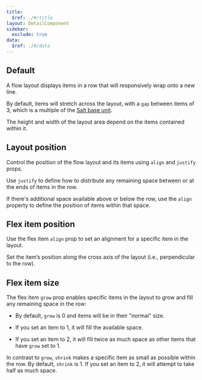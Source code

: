 ```yaml
---
title:
  $ref: ./#/title
layout: DetailComponent
sidebar:
  exclude: true
data:
  $ref: ./#/data
---
```


<LivePreviewControls>

<LivePreview componentName="flow-layout" exampleName="Default">

## Default

A flow layout displays items in a row that will responsively wrap onto a new line.

By default, items will stretch across the layout, with a `gap` between items of 3, which is a multiple of the [Salt base unit](/salt/foundations/spacing).

The height and width of the layout area depend on the items contained within it.

</LivePreview>

<LivePreview componentName="flow-layout" exampleName="LayoutPosition">

## Layout position

Control the position of the flow layout and its items using `align` and `justify` props.

Use `justify` to define how to distribute any remaining space between or at the ends of items in the row.

If there's additional space available above or below the row, use the `align` property to define the position of items within that space.

</LivePreview>

<LivePreview componentName="flow-layout" exampleName="FlexItemPosition">

## Flex item position

Use the flex item `align` prop to set an alignment for a specific item in the layout.

Set the item’s position along the cross axis of the layout (i.e., perpendicular to the row).

</LivePreview>

<LivePreview componentName="flow-layout" exampleName="FlexItemSize">

## Flex item size

The flex item `grow` prop enables specific items in the layout to grow and fill any remaining space in the row:

- By default, `grow` is 0 and items will be in their "normal" size.

- If you set an item to 1, it will fill the available space.

- If you set an item to 2, it will fill twice as much space as other items that have `grow` set to 1.

In contrast to `grow`, `shrink` makes a specific item as small as possible within the row. By default, `shrink` is 1. If you set an item to 2, it will attempt to take half as much space.

</LivePreview>

</LivePreviewControls>
